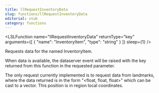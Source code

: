 ```yaml
---
title: llRequestInventoryData
slug: functions/llRequestInventoryData
editorial: stub
category: functions
---
```


<LSLFunction
	name="llRequestInventoryData"
	returnType="key"
	arguments={[
	{
		"name": "InventoryItem",
		"type": "string"
	}
]}
	sleep={1}
/>

Requests data for the named InventoryItem.

When data is available, the dataserver event will be raised with the key returned from this function in the requested parameter.

The only request currently implemented is to request data from landmarks, where the data returned is in the form &quot;&lt;float, float, float&gt;&quot; which can be cast to a vector. This position is in region local coordinates.
